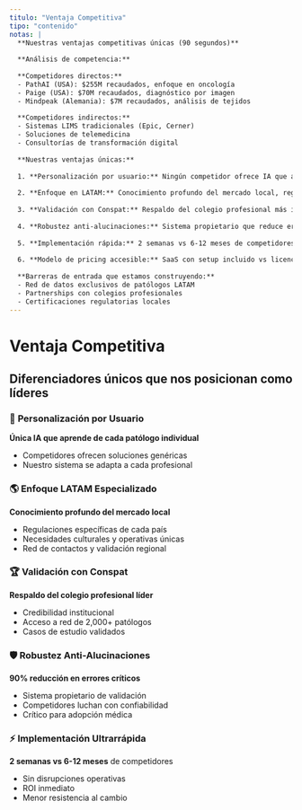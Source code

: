 ```yaml
---
titulo: "Ventaja Competitiva"
tipo: "contenido"
notas: |
  **Nuestras ventajas competitivas únicas (90 segundos)**
  
  **Análisis de competencia:**
  
  **Competidores directos:**
  - PathAI (USA): $255M recaudados, enfoque en oncología
  - Paige (USA): $70M recaudados, diagnóstico por imagen
  - Mindpeak (Alemania): $7M recaudados, análisis de tejidos
  
  **Competidores indirectos:**
  - Sistemas LIMS tradicionales (Epic, Cerner)
  - Soluciones de telemedicina
  - Consultorías de transformación digital
  
  **Nuestras ventajas únicas:**
  
  1. **Personalización por usuario:** Ningún competidor ofrece IA que aprenda específicamente de cada patólogo individual.
  
  2. **Enfoque en LATAM:** Conocimiento profundo del mercado local, regulaciones y necesidades específicas.
  
  3. **Validación con Conspat:** Respaldo del colegio profesional más importante de la región.
  
  4. **Robustez anti-alucinaciones:** Sistema propietario que reduce errores críticos en 90%.
  
  5. **Implementación rápida:** 2 semanas vs 6-12 meses de competidores.
  
  6. **Modelo de pricing accesible:** SaaS con setup incluido vs licencias perpetuas costosas.
  
  **Barreras de entrada que estamos construyendo:**
  - Red de datos exclusivos de patólogos LATAM
  - Partnerships con colegios profesionales
  - Certificaciones regulatorias locales
---
```


# Ventaja Competitiva

## Diferenciadores únicos que nos posicionan como líderes

### 🎯 **Personalización por Usuario**
**Única IA que aprende de cada patólogo individual**
- Competidores ofrecen soluciones genéricas
- Nuestro sistema se adapta a cada profesional

### 🌎 **Enfoque LATAM Especializado**
**Conocimiento profundo del mercado local**
- Regulaciones específicas de cada país
- Necesidades culturales y operativas únicas
- Red de contactos y validación regional

### 🏆 **Validación con Conspat**
**Respaldo del colegio profesional líder**
- Credibilidad institucional
- Acceso a red de 2,000+ patólogos
- Casos de estudio validados

### 🛡️ **Robustez Anti-Alucinaciones**
**90% reducción en errores críticos**
- Sistema propietario de validación
- Competidores luchan con confiabilidad
- Crítico para adopción médica

### ⚡ **Implementación Ultrarrápida**
**2 semanas vs 6-12 meses** de competidores
- Sin disrupciones operativas
- ROI inmediato
- Menor resistencia al cambio